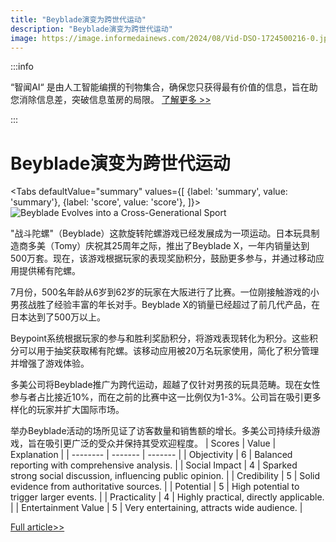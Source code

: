 ```yaml
---
title: "Beyblade演变为跨世代运动"
description: "Beyblade演变为跨世代运动"
image: https://image.informedainews.com/2024/08/Vid-DSO-1724500216-0.jpg
---
```



:::info

“智闻AI“ 是由人工智能编撰的刊物集合，确保您只获得最有价值的信息，旨在助您消除信息差，突破信息茧房的局限。  [了解更多 >>](/)

:::

# Beyblade演变为跨世代运动


<Tabs
	defaultValue="summary"
	values={[
	{label: 'summary', value: 'summary'},
	{label: 'score', value: 'score'},
]}>
<TabItem value="summary">
<img
  src="https://image.informedainews.com/2024/08/Vid-DSO-1724500216-0.jpg"
  alt="Beyblade Evolves into a Cross-Generational Sport"
/>



"战斗陀螺"（Beyblade）这款旋转陀螺游戏已经发展成为一项运动。日本玩具制造商多美（Tomy）庆祝其25周年之际，推出了Beyblade X，一年内销量达到500万套。现在，该游戏根据玩家的表现奖励积分，鼓励更多参与，并通过移动应用提供稀有陀螺。

7月份，500名年龄从6岁到62岁的玩家在大阪进行了比赛。一位刚接触游戏的小男孩战胜了经验丰富的年长对手。Beyblade X的销量已经超过了前几代产品，在日本达到了500万以上。

Beypoint系统根据玩家的参与和胜利奖励积分，将游戏表现转化为积分。这些积分可以用于抽奖获取稀有陀螺。该移动应用被20万名玩家使用，简化了积分管理并增强了游戏体验。

多美公司将Beyblade推广为跨代运动，超越了仅针对男孩的玩具范畴。现在女性参与者占比接近10%，而在之前的比赛中这一比例仅为1-3%。公司旨在吸引更多样化的玩家并扩大国际市场。

举办Beyblade活动的场所见证了访客数量和销售额的增长。多美公司持续升级游戏，旨在吸引更广泛的受众并保持其受欢迎程度。
</TabItem>
<TabItem value="score">
	| Scores     | Value   | Explanation |
	| -------- | ------- | ------- |
	| Objectivity  | 6    | Balanced reporting with comprehensive analysis.    |
	| Social Impact | 4     | Sparked strong social discussion, influencing public opinion.    |
	| Credibility    | 5    | Solid evidence from authoritative sources.    |
	| Potential    | 5    | High potential to trigger larger events.    |
	| Practicality    | 4    | Highly practical, directly applicable.    |
	| Entertainment Value    | 5    | Very entertaining, attracts wide audience.    |
</TabItem>
</Tabs>

[Full article>>](https://asia.nikkei.com/Business/Consumer/Beyblade-series-evolves-into-a-sport-enjoyed-by-people-of-all-ages)
